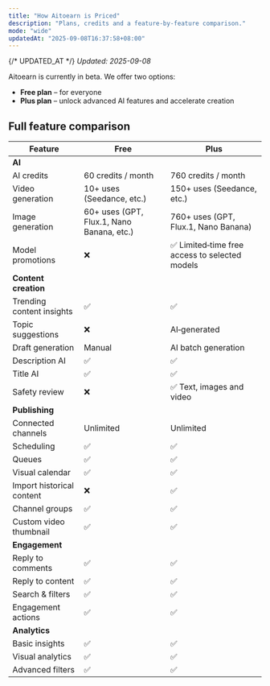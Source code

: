 ```yaml
---
title: "How Aitoearn is Priced"
description: "Plans, credits and a feature-by-feature comparison."
mode: "wide"
updatedAt: "2025-09-08T16:37:58+08:00"
---
```

{/* UPDATED_AT */}
_Updated: 2025-09-08_

Aitoearn is currently in beta. We offer two options:

- **Free plan** – for everyone
- **Plus plan** – unlock advanced AI features and accelerate creation

## Full feature comparison

| Feature | Free | Plus |
| --- | --- | --- |
| **AI** |  |  |
| AI credits | <Tooltip tip="Claim by daily check‑ins; up to">60 credits / month</Tooltip> | <Tooltip tip="700 monthly credits + 60 check‑in credits">760 credits / month</Tooltip> |
| Video generation | <Tooltip tip="See detailed pricing for each AI feature">10+ uses (Seedance, etc.)</Tooltip> | <Tooltip tip="See detailed pricing for each AI feature">150+ uses (Seedance, etc.)</Tooltip> |
| Image generation | <Tooltip tip="See detailed pricing for each AI feature">60+ uses (GPT, Flux.1, Nano Banana, etc.)</Tooltip> | <Tooltip tip="See detailed pricing for each AI feature">760+ uses (GPT, Flux.1, Nano Banana)</Tooltip> |
| Model promotions | ❌ | ✅ Limited‑time free access to selected models |
| **Content creation** |  |  |
| Trending content insights | ✅ | ✅ |
| Topic suggestions | ❌ | <Tooltip tip="Coming soon">AI‑generated</Tooltip> |
| Draft generation | Manual | <Tooltip tip="Coming soon">AI batch generation</Tooltip> |
| Description AI | <Tooltip tip="Supports Gemini‑2.5, GPT‑5, etc.">✅</Tooltip> | <Tooltip tip="Supports Gemini‑2.5, GPT‑5, etc.">✅</Tooltip> |
| Title AI | <Tooltip tip="Supports Gemini‑2.5, GPT‑5, etc.">✅</Tooltip> | <Tooltip tip="Supports Gemini‑2.5, GPT‑5, etc.">✅</Tooltip> |
| Safety review | ❌ | <Tooltip tip="Coming soon">✅ Text, images and video</Tooltip> |
| **Publishing** |  |  |
| Connected channels | Unlimited | Unlimited |
| Scheduling | ✅ | ✅ |
| Queues | <Tooltip tip="Create queues that can be reordered or shuffled">✅</Tooltip> | <Tooltip tip="Create queues that can be reordered or shuffled">✅</Tooltip> |
| Visual calendar | <Tooltip tip="View weekly or monthly publishing plans">✅</Tooltip> | <Tooltip tip="View weekly or monthly publishing plans">✅</Tooltip> |
| Import historical content | ❌ | <Tooltip tip="Import and reuse historic posts">✅</Tooltip> |
| Channel groups | <Tooltip tip="Group channels for bulk selection when publishing">✅</Tooltip> | <Tooltip tip="Group channels for bulk selection when publishing">✅</Tooltip> |
| Custom video thumbnail | <Tooltip tip="Pick a frame from the video as cover">✅</Tooltip> | <Tooltip tip="Pick a frame from the video as cover">✅</Tooltip> |
| **Engagement** |  |  |
| Reply to comments | ✅ | ✅ |
| Reply to content | ✅ | ✅ |
| Search & filters | ✅ | ✅ |
| Engagement actions | <Tooltip tip="Like, save, follow, etc.">✅</Tooltip> | ✅ |
| **Analytics** |  |  |
| Basic insights | <Tooltip tip="Per‑post interactions">✅</Tooltip> | <Tooltip tip="Per‑post interactions">✅</Tooltip> |
| Visual analytics | ✅ | ✅ |
| Advanced filters | ✅ | ✅ |
